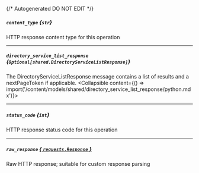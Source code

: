 {/* Autogenerated DO NOT EDIT  */}

##### `content_type` *{`str`}*
HTTP response content type for this operation

---
##### `directory_service_list_response` *{`Optional[shared.DirectoryServiceListResponse]`}*
The DirectoryServiceListResponse message contains a list of results and a nextPageToken if applicable.
<Collapsible content={() => import('/content/models/shared/directory_service_list_response/python.mdx')}>
</Collapsible>

---
##### `status_code` *{`int`}*
HTTP response status code for this operation

---
##### `raw_response` [*{ `requests.Response` }*](https://requests.readthedocs.io/en/latest/api/#requests.Response)
Raw HTTP response; suitable for custom response parsing

